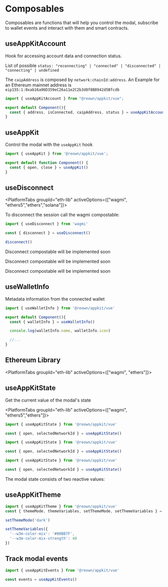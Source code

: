 

# Composables

Composables are functions that will help you control the modal, subscribe to wallet events and interact with them and smart contracts.

## useAppKitAccount

Hook for accessing account data and connection status.

List of possible `status: "reconnecting" | "connected" | "disconnected" | "connecting" | undefined`

The `caipAddress` is composed by `network:chainId:address`. An Example for an Ethereum mainnet address is `eip155:1:0xab16a96D359eC26a11e2C2b3d8f8B8942d5Bfcdb`

```ts
import { useAppKitAccount } from "@reown/appkit/vue";

export default Component(){
  const { address, isConnected, caipAddress, status } = useAppKitAccount()
}
```

## useAppKit

Control the modal with the `useAppKit` hook

```ts
import { useAppKit } from '@reown/appkit/vue';

export default function Component() {
  const { open, close } = useAppKit()
}
```

<OpenModal />


## useDisconnect

<PlatformTabs groupId="eth-lib" activeOptions={["wagmi", "ethers5","ethers","solana"]}>

<PlatformTabItem value="wagmi">

To disconnect the session call the wagmi compostable:

```ts
import { useDisconnect } from 'wagmi'

const { disconnect } = useDisconnect()

disconnect()
```
</PlatformTabItem>
<PlatformTabItem value="ethers5">

Disconnect compostable will be implemented soon

</PlatformTabItem>
<PlatformTabItem value="ethers">

Disconnect compostable will be implemented soon

</PlatformTabItem>
<PlatformTabItem value="solana">

Disconnect compostable will be implemented soon

</PlatformTabItem>
</PlatformTabs>

## useWalletInfo

Metadata information from the connected wallet

```ts
import { useWalletInfo } from '@reown/appkit/vue'

export default Component(){
  const { walletInfo } = useWalletInfo()

  console.log(walletInfo.name, walletInfo.icon)

  //...
}
```

## Ethereum Library

<PlatformTabs groupId="eth-lib" activeOptions={["wagmi", "ethers"]}>
<PlatformTabItem value="wagmi">

<WagmiComposables />

</PlatformTabItem>
<PlatformTabItem value="ethers">

<EthersComposables />

</PlatformTabItem>
</PlatformTabs>

## useAppKitState

Get the current value of the modal's state

<PlatformTabs groupId="eth-lib" activeOptions={["wagmi", "ethers5","ethers"]}>
<PlatformTabItem value="wagmi">

```ts
import { useAppKitState } from '@reown/appkit/vue'

const { open, selectedNetworkId } = useAppKitState()
```

</PlatformTabItem>
<PlatformTabItem value="ethers5">

```ts
import { useAppKitState } from '@reown/appkit/vue'

const { open, selectedNetworkId } = useAppKitState()
```

</PlatformTabItem>
<PlatformTabItem value="ethers">

```ts
import { useAppKitState } from '@reown/appkit/vue'

const { open, selectedNetworkId } = useAppKitState()
```

</PlatformTabItem>
</PlatformTabs>

The modal state consists of two reactive values:

<Table
  headers={['Value', 'Description', 'Type']}
  data={[
    {
      variable: { code: 'open' },
      description: 'Open state will be true when the modal is open and false when closed.',
      type: { code: 'boolean' }
    },
    {
      variable: { code: 'selectedNetworkId' },
      description: 'The current chain id selected by the user',
      type: { code: 'number' }
    }
  ]}
/>

## useAppKitTheme

```ts
import { useAppKitTheme } from '@reown/appkit/vue'
const { themeMode, themeVariables, setThemeMode, setThemeVariables } = useAppKitTheme()

setThemeMode('dark')

setThemeVariables({
  '--w3m-color-mix': '#00BB7F',
  '--w3m-color-mix-strength': 40
})
```

## Track modal events

```ts
import { useAppKitEvents } from '@reown/appkit/vue'

const events = useAppKitEvents()
```
